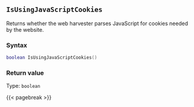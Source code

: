 ## `IsUsingJavaScriptCookies`

Returns whether the web harvester parses JavaScript for cookies needed by the website.

### Syntax {-}

``` .lua
boolean IsUsingJavaScriptCookies()
```


### Return value {-}

Type: `boolean`


{{< pagebreak >}}